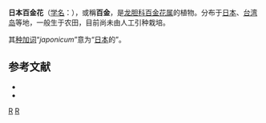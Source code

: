 {{Speciesbox
| genus = Centaurium
| species = japonicum
| authority = (Maxim.) Druce, 1917
}}

'''日本百金花'''（[[学名|学名]]：{{lang|la|''Centaurium japonicum''}}），或稱'''百金'''，是[[龙胆科|龙胆科]][[百金花属|百金花属]]的植物。分布于[[日本|日本]]、[[台湾岛|台湾岛]]等地，一般生于农田，目前尚未由人工引种栽培。

其[[种加词|种加词]]“''japonicum''”意为“[[日本|日本]]的”。

== 参考文献 ==

* {{cite web| url =http://www.bioinfo.cn/db05/KmzwSpecies.php?action=view&id=7877| title =日本百金花| work =《中国高等植物数据库全库》| publisher =中国科学院微生物研究所| author =昆明植物研究所| accessdate =2009-02-24| deadurl =yes| archiveurl =https://web.archive.org/web/20160305021336/http://www.bioinfo.cn/db05/KmzwSpecies.php?action=view&id=7877| archivedate =2016年3月5日| df =}}
* {{TaiBNET| zh=百金 | id=203359 | binomial=Centaurium japonicum | authority=Maxim. Druce, 1917 | var= | accessdate=2013-01-24}}
{{Taxonbar|from=Q11086503}}

[[Category:百金花属|R]]
[[Category:1917年描述的植物|R]]


{{植物小作品}}